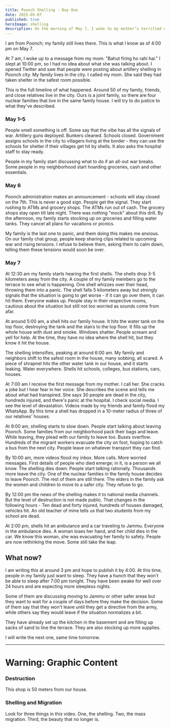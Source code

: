 ```yaml
---
title: Poonch Shelling - Day One
date: 2025-05-07
published: true
heroImage: shelling
description: On the morning of May 7, I woke to my mother’s terrified warning as artillery shells tore through Poonch—this is my unfiltered account of how our joint family scrambled for safety at dawn.
---
```



I am from Poonch; my family still lives there. This is what I know as of 4:00 pm on May 7.

At 7 am, I woke up to a message from my mom: "Bahut firing ho rahi hai." I slept at 10:00 pm, so I had no idea about what she was talking about. I opened Twitter and saw that people were posting about artillery shelling in Poonch city. My family lives in the city. I called my mom. She said they had taken shelter in the safest room possible.

This is the full timeline of what happened. Around 50 of my family, friends, and close relatives live in the city. Ours is a joint family, so there are four nuclear families that live in the same family house. I will try to do justice to what they've described.

### May 1–5

People smell something is off. Some say that the vibe has all the signals of war. Artillery guns deployed. Bunkers cleaned. Schools closed. Government assigns schools in the city to villagers living at the border - they can use the schools for shelter if their villages get hit by shells. It also asks the hospital staff to stay ready.

People in my family start discussing what to do if an all-out war breaks. Some people in my neighborhood start hoarding groceries, cash and other essentials.

### May 6

Poonch administration makes an announcement - schools will stay closed on the 7th. This is never a good sign. People get the signal. They start rushing to ATMs and grocery shops. The ATMs run out of cash. The grocery shops stay open till late night. There was nothing "mock" about this drill. By the afternoon, my family starts stocking up on groceries and filling water tanks. They cancel all plans for vacations or picnics.

My family is the last one to panic, and them doing this makes me anxious. On our family chat group, people keep sharing clips related to upcoming war and rising tensions. I refuse to believe them, asking them to calm down, telling them these tensions would soon be over.

### May 7

At 12:30 am my family starts hearing the first shells. The shells drop 3-5 kilometers away from the city. A couple of my family members go to the terrace to see what is happening. One shell whizzes over their head, throwing them into a panic. The shell falls 5 kilometers away but strongly signals that the situation is going to get worse - if it can go over them, it can hit them. Everyone wakes up. People stay in their respective rooms, cautious about the situation but still not too worried as sounds come from afar.

At around 5:00 am, a shell hits our family house. It hits the water tank on the top floor, destroying the tank and the stairs to the top floor. It fills up the whole house with dust and smoke. Windows shatter. People scream and yell for help. At the time, they have no idea where the shell hit, but they know it hit the house.

The shelling intensifies, peaking at around 6:00 am. My family and neighbors shift to the safest room in the house, many sobbing, all scared. A piece of shrapnel hits the other water tank in our house, and it starts leaking. Water everywhere. Shells hit schools, colleges, bus stations, cars, houses.

At 7:00 am I receive the first message from my mother. I call her. She cracks a joke but I hear fear in her voice. She describes the scene and tells me about what had transpired. She says 30 people are dead in the city, hundreds injured, and there's panic at the hospital. I check social media. I see the level of devastation. Videos made by my friends and family flood my WhatsApp. By this time a shell has dropped in a 10-meter radius of three of our relatives' houses.

At 9:00 am, shelling starts to slow down. People start talking about leaving Poonch. Some families from our neighborhood pack their bags and leave. While leaving, they plead with our family to leave too. Buses overflow. Hundreds of the migrant workers evacuate the city on foot, hoping to catch a bus from the next city. People leave on whatever transport they can find.

By 10:00 am, more videos flood my inbox. More calls. More worried messages. First details of people who died emerge; in it, is a person we all know. The shelling dies down. People start talking rationally. Thousands more leave the city. One of the nuclear families in the family house decides to leave Poonch. The rest of them are still there. The elders in the family ask the women and children to move to a safer city. They refuse to go.

By 12:00 pm the news of the shelling makes it to national media channels. But the level of destruction is not made public. That changes in the following hours - Ten dead and forty injured, hundreds of houses damaged, vehicles hit. An old teacher of mine tells us that two students from my school are dead.

At 2:00 pm, shells hit an ambulance and a car traveling to Jammu. Everyone in the ambulance dies. A woman loses her hand, and her child dies in the car. We know this woman, she was evacuating her family to safety. People are now rethinking the move. Some still take the leap.

## What now?

I am writing this at around 3 pm and hope to publish it by 4:00. At this time, people in my family just want to sleep. They have a hunch that they won't be able to sleep after 7:00 pm tonight. They have been awake for well over 24 hours and are expecting more sleepless nights.

Some of them are discussing moving to Jammu or other safer areas but they want to wait for a couple of days before they make the decision. Some of them say that they won't leave until they get a directive from the army, while others say they would leave if the situation normalizes a bit.

They have already set up the kitchen in the basement and are filling up sacks of sand to line the terrace. They are also stocking up more supplies.

I will write the next one, same time tomorrow.

---

# Warning: Graphic Content

### Destruction

This shop is 50 meters from our house.

<Facebook href="https://www.facebook.com/photo/?fbid=1129118072575449&set=pcb.1129118332575423" />

### Shelling and Migration

Look for three things in this video. One, the shelling. Two, the mass migration. Third, the beauty that no longer is.

<Youtube href="https://www.youtube.com/watch?v=hQ9SdsoQWzI&t=22s" />
